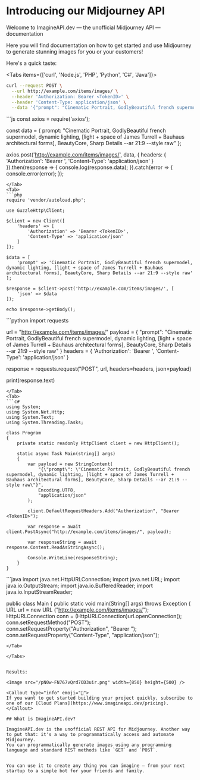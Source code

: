  

# Introducing our Midjourney API
 
Welcome to ImagineAPI.dev — the unofficial Midjourney API — documentation

Here you will find documentation on how to get started and use Midjourney to generate stunning images for you or your customers!

Here's a quick taste:

<Tabs items={['curl', 'Node.js', 'PHP', 'Python', 'C#', 'Java']}>
<Tab>
```sh
curl --request POST \
  --url http://example.com/items/images/ \
  --header 'Authorization: Bearer <TokenID>' \
  --header 'Content-Type: application/json' \
  --data '{"prompt": "Cinematic Portrait, GodlyBeautiful french supermodel, dynamic lighting, [light + space of James Turrell + Bauhaus architectural forms], BeautyCore, Sharp Details --ar 21:9 --style raw"}'
```
</Tab>
<Tab>
```js
const axios = require('axios');

const data = {
    prompt: "Cinematic Portrait, GodlyBeautiful french supermodel, dynamic lighting, [light + space of James Turrell + Bauhaus architectural forms], BeautyCore, Sharp Details --ar 21:9 --style raw"
};

axios.post('http://example.com/items/images/', data, {
    headers: {
        'Authorization': 'Bearer <TokenID>',
        'Content-Type': 'application/json'
    }
}).then(response => {
    console.log(response.data);
}).catch(error => {
    console.error(error);
});
```
</Tab>
<Tab>
```php
require 'vendor/autoload.php';

use GuzzleHttp\Client;

$client = new Client([
    'headers' => [ 
        'Authorization' => 'Bearer <TokenID>',
        'Content-Type' => 'application/json'
    ]
]);

$data = [
    'prompt' => 'Cinematic Portrait, GodlyBeautiful french supermodel, dynamic lighting, [light + space of James Turrell + Bauhaus architectural forms], BeautyCore, Sharp Details --ar 21:9 --style raw'
];

$response = $client->post('http://example.com/items/images/', [
    'json' => $data
]);

echo $response->getBody();
```
</Tab>
<Tab>
```python
import requests

url = "http://example.com/items/images/"
payload = {
    "prompt": "Cinematic Portrait, GodlyBeautiful french supermodel, dynamic lighting, [light + space of James Turrell + Bauhaus architectural forms], BeautyCore, Sharp Details --ar 21:9 --style raw"
}
headers = {
    'Authorization': 'Bearer <TokenID>',
    'Content-Type': 'application/json'
}

response = requests.request("POST", url, headers=headers, json=payload)

print(response.text)
```
</Tab>
<Tab>
```c#
using System;
using System.Net.Http;
using System.Text;
using System.Threading.Tasks;

class Program
{
    private static readonly HttpClient client = new HttpClient();

    static async Task Main(string[] args)
    {
        var payload = new StringContent(
            "{\"prompt\": \"Cinematic Portrait, GodlyBeautiful french supermodel, dynamic lighting, [light + space of James Turrell + Bauhaus architectural forms], BeautyCore, Sharp Details --ar 21:9 --style raw\"}",
            Encoding.UTF8,
            "application/json"
        );

        client.DefaultRequestHeaders.Add("Authorization", "Bearer <TokenID>");

        var response = await client.PostAsync("http://example.com/items/images/", payload);

        var responseString = await response.Content.ReadAsStringAsync();

        Console.WriteLine(responseString);
    }
}
```
</Tab>
<Tab>
```java
import java.net.HttpURLConnection;
import java.net.URL;
import java.io.OutputStream;
import java.io.BufferedReader;
import java.io.InputStreamReader;

public class Main {
    public static void main(String[] args) throws Exception {
        URL url = new URL ("http://example.com/items/images/");
        HttpURLConnection conn = (HttpURLConnection)url.openConnection();
        conn.setRequestMethod("POST");
        conn.setRequestProperty("Authorization", "Bearer <TokenID>");
        conn.setRequestProperty("Content-Type", "application/json");
```
</Tab>

</Tabs>


Results:

<Image src="/pN0w-FN767vQrd7OD3uir.png" width={850} height={500} />

<Callout type="info" emoji="🌆">
If you want to get started building your project quickly, subscribe to one of our [Cloud Plans](https://www.imagineapi.dev/pricing).
</Callout>

## What is ImagineAPI.dev?

ImagineAPI.dev is the unofficial REST API for Midjourney. Another way to put that: it's a way to programmatically access and automate Midjourney.
You can programmatically generate images using any programming language and standard REST methods like `GET` and `POST`.


You can use it to create any thing you can imagine — from your next startup to a simple bot for your friends and family.
